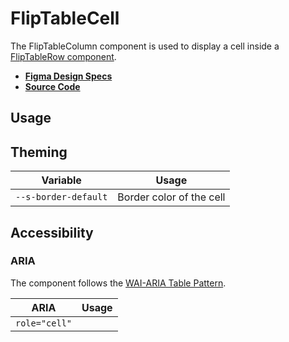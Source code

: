 
<Meta title="Components/FlipTableCell" />

# FlipTableCell

The FlipTableColumn component is used to display a cell inside a
[FlipTableRow component](?path=/docs/components-fliptablerow--flip-table-row).

- **[Figma Design Specs](https://www.figma.com/file/iRHiAFsHxnzux8gQ9EjlZe/Swirl-Components?node-id=2368%3A11396)**
- **[Source Code](https://github.com/flip-corp/swirl/tree/main/packages/swirl-components/src/components/flip-table-cell)**

## Usage

<Canvas withSource="open">
  <Story id="components-fliptablecell--flip-table-cell" />
</Canvas>

<ArgsTable story="." />

## Theming

| Variable             | Usage                    |
| -------------------- | ------------------------ |
| `--s-border-default` | Border color of the cell |

## Accessibility

### ARIA

The component follows the
[WAI-ARIA Table Pattern](https://www.w3.org/WAI/ARIA/apg/patterns/table/).

| ARIA          | Usage |
| ------------- | ----- |
| `role="cell"` |       |
